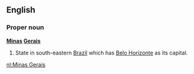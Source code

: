 ==English==

===Proper noun===
'''[[Minas]] [[Gerais]]'''

#State in south-eastern [[Brazil]] which has [[Belo Horizonte]] as its capital.

[[nl:Minas Gerais]]